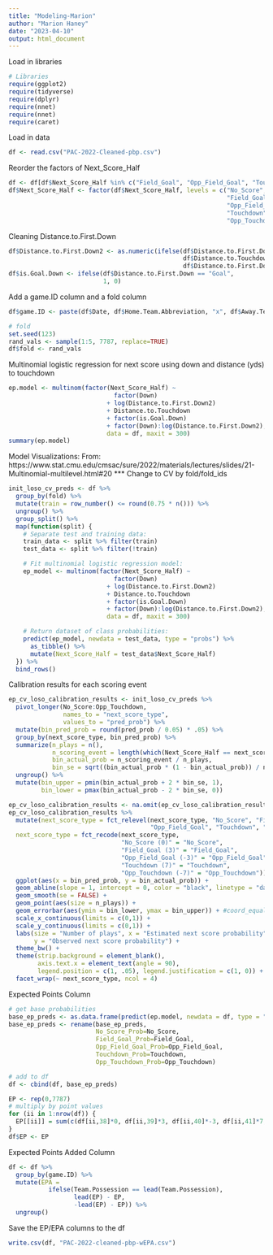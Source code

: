 ```yaml
---
title: "Modeling-Marion"
author: "Marion Haney"
date: "2023-04-10"
output: html_document
---
```


Load in libraries
```r
# Libraries
require(ggplot2)
require(tidyverse)
require(dplyr)
require(nnet)
require(nnet)
require(caret)
```

Load in data
```r
df <- read.csv("PAC-2022-Cleaned-pbp.csv")
```

Reorder the factors of Next_Score_Half
```r
df <- df[df$Next_Score_Half %in% c("Field_Goal", "Opp_Field_Goal", "Touchdown", "Opp_Touchdown", "No_Score"),]
df$Next_Score_Half <- factor(df$Next_Score_Half, levels = c("No_Score", 
                                                            "Field_Goal", 
                                                            "Opp_Field_Goal",
                                                            "Touchdown",
                                                            "Opp_Touchdown"))
```


Cleaning Distance.to.First.Down
```r
df$Distance.to.First.Down2 <- as.numeric(ifelse(df$Distance.to.First.Down == "Goal",
                                                df$Distance.to.Touchdown,
                                                df$Distance.to.First.Down))
df$is.Goal.Down <- ifelse(df$Distance.to.First.Down == "Goal",
                          1, 0)
```

Add a game.ID column and a fold column
```r
df$game.ID <- paste(df$Date, df$Home.Team.Abbreviation, "x", df$Away.Team.Abbreviation, sep="")

# fold
set.seed(123)
rand_vals <- sample(1:5, 7787, replace=TRUE)
df$fold <- rand_vals
```


Multinomial logistic regression for next score using down and distance (yds) to touchdown
```r
ep.model <- multinom(factor(Next_Score_Half) ~ 
                             factor(Down)
                           + log(Distance.to.First.Down2)
                           + Distance.to.Touchdown
                           + factor(is.Goal.Down)
                           + factor(Down):log(Distance.to.First.Down2), 
                           data = df, maxit = 300)
summary(ep.model)
```

Model Visualizations:
From: 
https://www.stat.cmu.edu/cmsac/sure/2022/materials/lectures/slides/21-Multinomial-multilevel.html#20 
*** Change to CV by fold/fold_ids
```r
init_loso_cv_preds <- df %>%
  group_by(fold) %>%
  mutate(train = row_number() <= round(0.75 * n())) %>%
  ungroup() %>%
  group_split() %>%
  map(function(split) {
    # Separate test and training data:
    train_data <- split %>% filter(train)
    test_data <- split %>% filter(!train)

    # Fit multinomial logistic regression model:
    ep_model <- multinom(factor(Next_Score_Half) ~ 
                             factor(Down)
                           + log(Distance.to.First.Down2)
                           + Distance.to.Touchdown
                           + factor(is.Goal.Down)
                           + factor(Down):log(Distance.to.First.Down2), 
                           data = df, maxit = 300)

    # Return dataset of class probabilities:
    predict(ep_model, newdata = test_data, type = "probs") %>%
      as_tibble() %>%
      mutate(Next_Score_Half = test_data$Next_Score_Half)
  }) %>%
  bind_rows()
```

Calibration results for each scoring event
```r
ep_cv_loso_calibration_results <- init_loso_cv_preds %>%
  pivot_longer(No_Score:Opp_Touchdown,
               names_to = "next_score_type",
               values_to = "pred_prob") %>%
  mutate(bin_pred_prob = round(pred_prob / 0.05) * .05) %>%
  group_by(next_score_type, bin_pred_prob) %>%
  summarize(n_plays = n(), 
            n_scoring_event = length(which(Next_Score_Half == next_score_type)),
            bin_actual_prob = n_scoring_event / n_plays,
            bin_se = sqrt((bin_actual_prob * (1 - bin_actual_prob)) / n_plays)) %>%
  ungroup() %>%
  mutate(bin_upper = pmin(bin_actual_prob + 2 * bin_se, 1),
         bin_lower = pmax(bin_actual_prob - 2 * bin_se, 0))
```

```r
ep_cv_loso_calibration_results <- na.omit(ep_cv_loso_calibration_results)
ep_cv_loso_calibration_results %>%
  mutate(next_score_type = fct_relevel(next_score_type, "No_Score", "Field_Goal", 
                                       "Opp_Field_Goal", "Touchdown", "Opp_Touchdown"),
  next_score_type = fct_recode(next_score_type,
                               "No_Score (0)" = "No_Score", 
                               "Field_Goal (3)" = "Field_Goal",
                               "Opp_Field_Goal (-3)" = "Opp_Field_Goal",
                               "Touchdown (7)" = "Touchdown",
                               "Opp_Touchdown (-7)" = "Opp_Touchdown")) %>%
  ggplot(aes(x = bin_pred_prob, y = bin_actual_prob)) +
  geom_abline(slope = 1, intercept = 0, color = "black", linetype = "dashed") +
  geom_smooth(se = FALSE) + 
  geom_point(aes(size = n_plays)) +
  geom_errorbar(aes(ymin = bin_lower, ymax = bin_upper)) + #coord_equal() +   
  scale_x_continuous(limits = c(0,1)) + 
  scale_y_continuous(limits = c(0,1)) + 
  labs(size = "Number of plays", x = "Estimated next score probability", 
       y = "Observed next score probability") + 
  theme_bw() + 
  theme(strip.background = element_blank(), 
        axis.text.x = element_text(angle = 90), 
        legend.position = c(1, .05), legend.justification = c(1, 0)) +
  facet_wrap(~ next_score_type, ncol = 4)
```

Expected Points Column
```r
# get base probabilities
base_ep_preds <- as.data.frame(predict(ep.model, newdata = df, type = "probs"))
base_ep_preds <- rename(base_ep_preds,
                        No_Score_Prob=No_Score,
                        Field_Goal_Prob=Field_Goal,
                        Opp_Field_Goal_Prob=Opp_Field_Goal,
                        Touchdown_Prob=Touchdown,
                        Opp_Touchdown_Prob=Opp_Touchdown)
```

```r
# add to df
df <- cbind(df, base_ep_preds)
```

```r
EP <- rep(0,7787)
# multiply by point values
for (ii in 1:nrow(df)) {
  EP[[ii]] = sum(c(df[ii,38]*0, df[ii,39]*3, df[ii,40]*-3, df[ii,41]*7, df[ii,42]*-7))
}
df$EP <- EP
```


Expected Points Added Column
```r
df <- df %>%
  group_by(game.ID) %>%
  mutate(EPA =
           ifelse(Team.Possession == lead(Team.Possession),
                  lead(EP) - EP,
                  -lead(EP) - EP)) %>%
  ungroup()
```

Save the EP/EPA columns to the df
```r
write.csv(df, "PAC-2022-cleaned-pbp-wEPA.csv")
```






